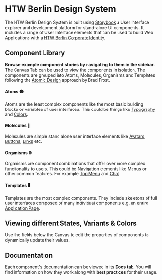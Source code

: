 
<Meta title="Introduction"></Meta>

<htw-berlin-logo size="m" href="https://htw-berlin.de" alt-title="Visit htw-berlin.de"></htw-berlin-logo>

# HTW Berlin Design System

The HTW Berlin Design System is built using [Storybook](https://storybook.js.org/docs/web-components/get-started/introduction) a User Interface explorer and development platform for stand-alone UI components.
It includes a range of User Interface elements that can be used to build Web Applications with a [HTW Berlin Corporate Identity](https://corporatedesign.htw-berlin.de/).

## Component Library

**Browse example component stories by navigating to them in the sidebar.** The Canvas Tab can be used to view the components in isolation.
The components are grouped into Atoms, Molecules, Organisms and Templates following the [Atomic Design](https://atomicdesign.bradfrost.com/table-of-contents/) approach by Brad Frost.

#### Atoms 🟢

Atoms are the least complex components like the most basic building blocks or variables of user interfaces. This could be things like [Typography](../?path=/story/design-system-atoms-typography--typography) and [Colors](../?path=/story/design-system-atoms-colors--page).

#### Molecules 🧬

Molecules are simple stand alone user interface elements like [Avatars](../?path=/story/design-system-molecules-avatar--avatar), [Buttons](../?path=/story/design-system-molecules-button--button), [Links](../?path=/story/design-system-molecules-link--link) etc.

#### Organisms 🌐

Organisms are component combinations that offer over more complex functionality to users. This could be Navigation elements like Menus or other common features. For example [Top Menu](../?path=/story/design-system-organisms-top-menu--extended-standard) and [Chat](../?path=/story/design-system-organisms-chat--chat)

#### Templates 🖥

Templates are the most complex components. They include skeletons of full user interfaces composed of many individual components e.g. an entire [Application Page](../?path=/story/design-system-templates-application-page--application-page).

## Viewing different States, Variants & Colors

Use the fields below the Canvas to edit the properties of components to dynamically update their values.

## Documentation

Each component's documentation can be viewed in its **Docs tab**. You will find information on how they work along with **best practices** for their usage.
